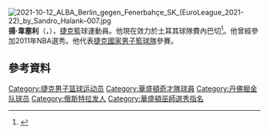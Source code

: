 [[File:2021-10-12_ALBA_Berlin_gegen_Fenerbahçe_SK_(EuroLeague_2021-22)_by_Sandro_Halank–007.jpg|thumb]]
'''揚·韋塞利'''（{{lang-cz|'''Jan Veselý'''}}，{{bd|1990年|4月24日}}），[[捷克|捷克]]籃球運動員。他現在效力於土耳其球隊費內巴切<ref>{{cite news|title=Fenerbahce Ulker lands high flier Vesely|url=http://www.euroleague.net/news/i/139764/180|accessdate=August 6, 2014|work=Euroleague.net|date=August 5, 2014|archive-date=2014-08-08|archive-url=https://web.archive.org/web/20140808055218/http://www.euroleague.net/news/i/139764/180|dead-url=no}}</ref>。他曾經參加2011年NBA選秀。他代表[[捷克國家男子籃球隊|捷克國家男子籃球隊]]參賽。

== 參考資料 ==
{{reflist}}

{{2011 NBA Draft}}

{{Authority control}}
{{DEFAULTSORT:Veselý, Jan}}
[[Category:捷克男子篮球运动员|Category:捷克男子篮球运动员]]
[[Category:華盛頓奇才隊球員|Category:華盛頓奇才隊球員]]
[[Category:丹佛掘金队球员|Category:丹佛掘金队球员]]
[[Category:俄斯特拉发人|Category:俄斯特拉发人]]
[[Category:華盛頓巫師選秀指名|Category:華盛頓巫師選秀指名]]